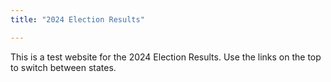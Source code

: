 ```yaml
---
title: "2024 Election Results"

---
```


This is a test website for the 2024 Election Results. Use the links on the top to switch between states. 
